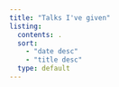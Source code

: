 ```yaml
---
title: "Talks I've given"
listing:
  contents: .
  sort:
    - "date desc"
    - "title desc"
  type: default
---
```

